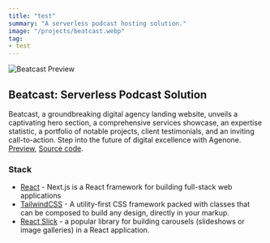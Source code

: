 ```yaml
---
title: "test"
summary: "A serverless podcast hosting solution."
image: "/projects/beatcast.webp"
tag: 
- test
---
```


![Beatcast Preview](/projects/beatcast.webp)

## Beatcast: Serverless Podcast Solution
Beatcast, a groundbreaking digital agency landing website, unveils a captivating hero section, a comprehensive services showcase, an expertise statistic, a portfolio of notable projects, client testimonials, and an inviting call-to-action. Step into the future of digital excellence with Agenone.
[Preview](https://agenone.wiscaksono.com), [Source code](https://github.com/wiscaksono/agenone).

### Stack
- [React](https://nextjs.org) - Next.js is a React framework for building full-stack web applications
- [TailwindCSS](https://tailwindcss.com) - A utility-first CSS framework packed with classes that can be composed to build any design, directly in your markup.
- [React Slick](https://expo.dev) - a popular library for building carousels (slideshows or image galleries) in a React application.



